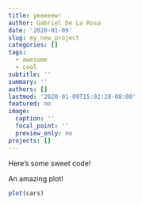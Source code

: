 ```yaml
---
title: yeeeeew!
author: Gabriel De La Rosa
date: '2020-01-09'
slug: my_new_project
categories: []
tags:
  - awesome
  - cool
subtitle: ''
summary: ''
authors: []
lastmod: '2020-01-09T15:02:28-08:00'
featured: no
image:
  caption: ''
  focal_point: ''
  preview_only: no
projects: []
---
```


Here's some sweet code!

An amazing plot!

```r
plot(cars)
```

